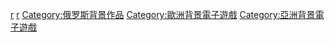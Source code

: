 [[Category:各国背景电子游戏|r]]
[[Category:欧洲各国背景电子游戏|r]]
[[Category:俄罗斯背景作品|Category:俄罗斯背景作品]]
[[Category:歐洲背景電子遊戲|Category:歐洲背景電子遊戲]]
[[Category:亞洲背景電子遊戲|Category:亞洲背景電子遊戲]]